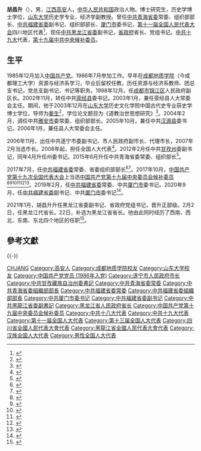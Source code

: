 {{Infobox officeholder
| 图像        = 
| 图像说明    = 
| 职务1       = [[黑龙江省人民政府|黑龙江省人民政府]]省长
| 就任日期1   = 2021年2月2日
| 卸任日期1   = 
|1blankname1   = [[省委书记|省委书记]]
|1namedata1    = [[张庆伟|张庆伟]]{{to}}[[许勤|许勤]]
| 前任1       = [[王文涛|王文涛]]
| 继任1       = 
| 职务2       = 
| 就任日期2   = 
| 卸任日期2   = 
| 前任2       = 
| 继任2       = 
| 职务3       = 
| 就任日期3   = 
| 卸任日期3   = 
| 前任3       = 
| 继任3       = 
| 职务4       = 
| 就任日期4   = 
| 卸任日期4   = 
| 前任4       = 
| 继任4       = 
| 姓名        = 胡昌升
| 原名        = 
| 出生日期    = {{birth year and age|1963|12}}
| 出生地点    = {{CHN}}[[江西省|江西省]][[高安市|高安市]]
| 逝世日期    = <!-- {{death date and age|}}（死亡在前，出生在后）{{death year and age| }} -->
| 逝世地点    = 
| 政党        = {{CPC}}
| 父母        = 
| 配偶        = <!--{{marriage|姓名|}} -->
| 子女        = 
| 亲属        = 
| 信仰        = 
| 母校        = [[成都理工大学|成都理工大学]]<br>[[山东大学|山东大学]]
| 网站        = 
| 签名        = 
| 脚注        = 
}}
'''胡昌升'''（{{bd|1963年|12月||catIdx=Hu胡}}），男，[[江西省|江西]][[高安市|高安]]人，[[中华人民共和国|中华人民共和国]]政治人物。博士研究生，历史学博士学位，[[山东大学|山东大学]]历史学专业，经济学副教授。曾任[[中国共产党青海省委员会|中共青海省委]]常委、组织部部长、[[中国共产党福建省委员会|中共福建省委]]副书记、组织部部长、[[厦门市|厦门市]]委书记，[[第十一届全国人民代表大会|第十一届全国人民代表大会]]四川地区代表<ref>{{cite web|title=第十一届全国人大代表|url=http://news.xinhuanet.com/ziliao/2008-03/03/content_7708230.htm?node=36628|accessdate=2014-01-07|publisher=新华网|archiveurl=https://web.archive.org/web/20140110211415/http://news.xinhuanet.com/ziliao/2008-03/03/content_7708230.htm?node=36628|archivedate=2014-01-10|dead-url=no}}</ref>，现任[[中国共产党黑龙江省委员会|中共黑龙江省委]]副书记，[[黑龙江省人民政府|省政府]]省长、党组书记。[[中国共产党第十九次全国代表大会|中共十九大]]代表，[[中国共产党第十九届中央委员会候补委员列表|第十九届中共中央候补委员]]。

== 生平 ==
1985年12月加入[[中国共产党|中国共产党]]。1986年7月参加工作。早年在[[成都地质学院|成都地质学院]]（今成都理工大学）资源与经济系学习，毕业后留校任教，历任资源与经济系教师、团总支书记，党总支副书记、书记等职务。1998年12月，任[[成都市|成都市]][[锦江区|锦江区]]人民政府副区长。2002年11月，转任中共[[荥经县|荥经县]]委书记。2003年1月，兼任荥经县人大常委会主任。期间，他于2003年12月在[[山东大学|山东大学]]历史文化学院中国古代史专业获史学博士学位，导师为[[姜生|姜生]]<ref>{{Cite news |url=https://www.history.sdu.edu.cn/info/1328/11708.htm |title=校友胡昌升、刘威履任新职 |date=2015-07-02 |work=山东大学历史文化学院 |accessdate=2021-02-03}}</ref>，学位论文题目为《道教治世思想研究》<ref>{{Cite web |title=道教治世思想研究（《山东大学》2003年博士论文） |url=https://cdmd.cnki.com.cn/Article/CDMD-10422-2005096353.htm |accessdate=2021-02-03 |publisher=中国知网 |archive-date=2020-12-16 |archive-url=https://web.archive.org/web/20201216000202/http://cdmd.cnki.com.cn/Article/CDMD-10422-2005096353.htm |dead-url=no }}</ref>。2004年2月，调任中共[[雅安市|雅安市]]委常委、组织部部长。2005年10月，兼任中共[[汉源县|汉源县]]委书记。2006年1月，兼任县人大常委会主任。

2006年11月，出任中共遂宁市委副书记、市人民政府副市长、代理市长，2007年2月当选市长。2008年起，担任全国人大代表<ref>{{cite news|title=全国人大代表信息-胡昌升|url=http://210.82.31.1:8084/delegate/viewDelegate.action?dbid=112223|accessdate=2013-04-05|newspaper=全国人大网|archiveurl=https://web.archive.org/web/20140523225842/http://www.npc.gov.cn/delegate/viewDelegate.action?dbid=112223|archivedate=2014-05-23|dead-url=yes}}</ref>。2012年2月任中共[[甘孜藏族自治州|甘孜州]]委副书记，同年4月升任州委书记。2015年6月升任中共青海省委常委、组织部长<ref>{{cite web|title=胡昌升任青海省委常委、组织部长|url=http://news.ifeng.com/a/20150629/44064260_0.shtml|accessdate=2015-06-29|publisher=凤凰网|archive-date=2021-02-10|archive-url=https://web.archive.org/web/20210210053931/http://news.ifeng.com/a/20150629/44064260_0.shtml|dead-url=no}}</ref>。

2017年7月，任[[中国共产党福建省委员会|中共福建省委]]常委、省委组织部部长<ref>{{cite web|title=胡昌升赴福建省履新 曾在四川青海两省任职|url=http://district.ce.cn/newarea/sddy/201707/22/t20170722_24374086.shtml|date=2017年7月22日|publisher=中国经济网|access-date=2017年7月22日|archive-date=2019年6月9日|archive-url=https://web.archive.org/web/20190609193110/http://district.ce.cn/newarea/sddy/201707/22/t20170722_24374086.shtml|dead-url=no}}</ref><ref>{{cite web|title=胡昌升任福建省委组织部部长 王宁不再担任(简历)|url=http://district.ce.cn/newarea/sddy/201707/27/t20170727_24500471.shtml|date=2017年7月27日|publisher=中国经济网|access-date=2017年7月27日|archive-date=2019年6月9日|archive-url=https://web.archive.org/web/20190609194048/http://district.ce.cn/newarea/sddy/201707/27/t20170727_24500471.shtml|dead-url=no}}</ref>。2017年10月，[[中国共产党第十九次全国代表大会|中国共产党第十九次全国代表大会]]上当选[[中国共产党第十九届中央委员会候补委员列表|中国共产党第十九届中央委员会候补委员]]<ref>{{cite news |title=中国共产党第十九届中央委员会候补委员名单（172名）|url=https://news.gmw.cn/2017-10/25/content_26593954.htm |accessdate=2021-08-18 |work=光明日报 |agency=光明网}}</ref><ref>{{cite news |title=十九届中央委员、候补委员、中央纪委委员名单 |url=http://news.cri.cn/20171024/f3e85cce-38bb-818d-ce36-bd4c66d0d4c6.html |accessdate=2021-08-18 |work=国际在线 |agency=国际在线}}</ref><ref>{{cite news |title=十九大受权发布：中国共产党第十九届中央委员会候补委员名单 |url=http://www.xinhuanet.com//politics/19cpcnc/2017-10/24/c_1121848883.htm |accessdate=2021-08-18 |work=新华网 |agency=新华网}}</ref><ref>{{cite news |title=中国共产党第十九届中央委员会候补委员名单|url=http://guoqing.china.com.cn/zy/2018-03/01/content_50628437.htm |accessdate=2021-08-18 |work=中国网 |agency=中国网}}</ref><ref>{{cite news |title=中国共产党第十九届中央委员会候补委员名单 |url=http://www.gov.cn/guoqing/2017-10/24/content_5432328.htm |accessdate=2021-08-18 |work=中国政府网 |agency=中国政府网}}</ref><ref>{{cite news |title=中国共产党第十九届中央委员会候补委员名单 |url=https://china.huanqiu.com/article/9CaKrnK5yXI |accessdate=2021-08-18 |work=环球网 |agency=环球网}}</ref>。2019年2月，任[[中国共产党福建省委员会|中共福建省委]]常委、中共[[厦门市|厦门市]]委书记。2020年9月，任[[中国共产党福建省委员会|中共福建省委]]副书记、中共[[厦门市|厦门市]]委书记<ref>{{cite web|title=胡昌升同志任中共福建省委副书记|url=https://new.qq.com/rain/a/20200916A0A2IN00|accessdate=2020-09-16|date=2020-09-16|publisher=腾讯新闻|archive-date=2020-09-16|archive-url=https://web.archive.org/web/20200916235621/https://new.qq.com/rain/a/20200916A0A2IN00|dead-url=no}}</ref>。

2021年1月，胡昌升升任黑龙江省委副书记、省政府党组书记，晋升正部级。2月2日，任黑龙江代省长。22日，补选为黑龙江省省长。他由此同时经历了西南、西北、东南、东北四个地区的任职<ref>{{cite web|title=福建省委副书记、厦门市委书记胡昌升任黑龙江省委副书记|url=https://www.thepaper.cn/newsDetail_forward_10996840|accessdate=2021-01-29|date=2021-01-29|publisher=澎湃新闻|archive-date=2021-02-10|archive-url=https://web.archive.org/web/20210210053739/https://www.thepaper.cn/newsDetail_forward_10996840|dead-url=no}}</ref>。

== 參考文獻 ==
{{reflist}}
{{-}}
{{start box}}
{{s-ppo|cpc}}
{{s-before|[[王宁_(1961年)|王宁]]}}
{{s-title|[[中国共产党福建省委员会|中国共产党福建省委员会]]专职副书记|2020年9月－2021年1月}}
{{s-after|[[罗东川|罗东川]]}}
{{s-before|[[裴金佳|裴金佳]]}}
{{s-title|[[中国共产党厦门市委员会|中国共产党厦门市委员会]]书记|2019年2月－2021年1月}}
{{s-after|[[赵龙_(1967年)|赵龙]]}}
{{s-before|[[王宁_(1961年)|王宁]]}}
{{s-title|[[中国共产党福建省委员会|中国共产党福建省委员会]]组织部部长|2017年7月－2019年6月}}
{{s-after|[[杨贤金|杨贤金]]}}
{{s-before|[[王令浚|王令浚]]}}
{{s-title|[[中国共产党青海省委员会|中国共产党青海省委员会]]组织部部长|2015年6月－2017年7月}}
{{s-after|[[王宇燕|王宇燕]]}}
{{s-before|[[刘道平|刘道平]]}}
{{s-title|[[中国共产党甘孜藏族自治州委员会|中国共产党甘孜藏族自治州委员会]]书记|2012年4月－2015年6月}}
{{s-after|[[刘成鸣|刘成鸣]]}}
{{s-gov|prc}}
{{s-before|[[王文涛|王文涛]]}}
{{s-title|[[黑龙江省人民政府|黑龙江省人民政府]]省长|2021年2月－}}
{{s-inc}}
{{s-before|[[任永昌|任永昌]]}}
{{s-title|[[遂宁市人民政府|遂宁市人民政府]]市长|2006年11月－2012年2月}}
{{s-after|[[何华章|何华章]]}}
{{end box}}

{{现任中华人民共和国省级行政区行政首长}}
{{黑龙江省领导人}}
{{中华人民共和国黑龙江省正职领导人}}
{{黑龙江行政长官}}
{{Authority control}}
{{DEFAULTSORT:Hu胡}}
[[Category:胡姓|CHJANG]]
[[Category:高安人|Category:高安人]]
[[Category:成都地质学院校友|Category:成都地质学院校友]]
[[Category:山东大学校友|Category:山东大学校友]]
[[Category:中国共产党党员_(1986年入党)|Category:中国共产党党员 (1986年入党)]]
[[Category:遂宁市人民政府市长|Category:遂宁市人民政府市长]]
[[Category:中共甘孜藏族自治州委書記|Category:中共甘孜藏族自治州委書記]]
[[Category:中共青海省委常委|Category:中共青海省委常委]]
[[Category:中共青海省委組織部部長|Category:中共青海省委組織部部長]]
[[Category:中共福建省委常委|Category:中共福建省委常委]]
[[Category:中共福建省委組織部部長|Category:中共福建省委組織部部長]]
[[Category:中共厦门市委书记|Category:中共厦门市委书记]]
[[Category:中共福建省委副书记|Category:中共福建省委副书记]]
[[Category:中共黑龍江省委副書記|Category:中共黑龍江省委副書記]]
[[Category:黑龙江省人民政府省长|Category:黑龙江省人民政府省长]]
[[Category:中国共产党第十九届中央委员会候补委员|Category:中国共产党第十九届中央委员会候补委员]]
[[Category:中共十八大代表|Category:中共十八大代表]]
[[Category:中共十九大代表|Category:中共十九大代表]]
[[Category:第十一届全国人大代表|Category:第十一届全国人大代表]]
[[Category:第十三届全国人大代表|Category:第十三届全国人大代表]]
[[Category:四川省全國人民代表大會代表|Category:四川省全國人民代表大會代表]]
[[Category:黑龍江省全國人民代表大會代表|Category:黑龍江省全國人民代表大會代表]]
[[Category:汉族全国人大代表|Category:汉族全国人大代表]]
[[Category:男性全国人大代表|Category:男性全国人大代表]]